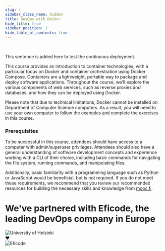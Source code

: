 ```yaml
---
slug: /
sidebar_class_name: hidden
title: DevOps with Docker
hide_title: true
sidebar_position: 1
hide_table_of_contents: true
---
```


<HomepageFeatures />

<br />

This sentence is added here to test the continuous deployment.

This course provides an introduction to container technologies, with a particular focus on Docker and container orchestration using Docker Compose. Containers are a lightweight, portable way to package and deploy software applications. Throughout the course, we'll explore the various components of web services, such as reverse proxies and databases, and how they can be deployed using Docker.

Please note that due to technical limitations, Docker cannot be installed on Department of Computer Science computers. As a result, you will need to use your own computer to follow the examples and complete the exercises in this course.

### Prerequisites

To be successful in this course, attendees should have access to a computer with admin/superuser privileges. Attendees should also have a general understanding of software development concepts and experience working with a CLI of their choice, including basic commands for navigating the file system, running commands, and manipulating files.

Additionally, basic familiarity with a programming language such as Python or JavaScript would be beneficial, but is not required. If you do not meet these requirements, we recommend that you review our recommended resources for building the necessary skills and knowledge from [mooc.fi](https://mooc.fi).

# We've partnered with Eficode, the leading DevOps company in Europe
<div style={{ display: "flex", justifyContent: "center", alignItems: "center", padding: "1em" }}>
<img style={{ width: "33%" }} src="./img/hy_logo.svg" alt="University of Helsinki" />
<div className="heart-container"> <span className="heart-pulse"> ❤️ </span> </div>
<img style={{ width: "33%" }} src="./img/eficode_logo_black.svg" alt="Eficode" />
</div>